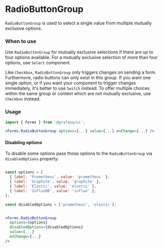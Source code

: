 
<Meta title="MDX|RadioButtonGroup" component={RadioButtonGroup} />

# RadioButtonGroup

`RadioButtonGroup` is used to select a single value from multiple mutually exclusive options.

### When to use

Use `RadioButtonGroup` for mutually exclusive selections if there are up to four options available. For a mutually exclusive selection of more than four options, use `Select` component. 

Like `Checkbox`, `RadioButtonGroup` only triggers changes on sending a form. Furthermore, radio buttons can only exist in this group. If you want one single option, or if you want your component to trigger changes immediately, it's better to use `Switch` instead. To offer multiple choices within the same group or context which are not mutually exclusive, use `Checkbox` instead.

### Usage

```jsx
import { Forms } from '@grafana/ui';

<Forms.RadioButtonGroup options={...} value={...} onChange={...} />
```

#### Disabling options

To disable some options pass those options to the `RadioButtonGroup` via `disabledOptions` property:

```jsx

const options = [
  { label: 'Prometheus', value: 'prometheus' },
  { label: 'Graphite', value: 'graphite' },
  { label: 'Elastic', value: 'elastic' },
  { label: 'InfluxDB', value: 'influx' },
];

const disabledOptions = ['prometheus', 'elastic'];


<Forms.RadioButtonGroup
  options={options}
  disabledOptions={disabledOptions}
  value={...}
  onChange={...}
/>
```

<Props of={RadioButtonGroup} />
